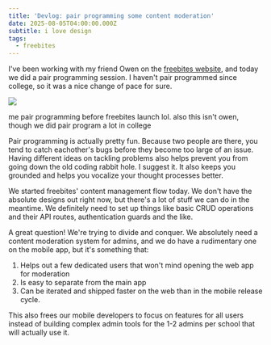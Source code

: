 ```yaml
---
title: 'Devlog: pair programming some content moderation'
date: 2025-08-05T04:00:00.000Z
subtitle: i love design
tags:
  - freebites
---
```


<SectionTitle title="Pair Programming!" />

I've been working with my friend Owen on the [freebites website](https://www.freebites.org/), and today we did a pair programming session. I haven't pair programmed since college, so it was a nice change of pace for sure. 

![](https://res.cloudinary.com/dqjxcxacd/image/upload/v1754867981/coding_mhvu0l.jpg)

me pair programming before freebites launch lol. also this isn't owen, though we did pair program a lot in college

Pair programming is actually pretty fun. Because two people are there, you tend to catch eachother's bugs before they become too large of an issue. Having different ideas on tackling problems also helps prevent you from going down the old coding rabbit hole. I suggest it. It also keeps you grounded and helps you vocalize your thought processes better.

<SectionTitle title="what we worked on" />

We started freebites' content management flow today. We don't have the absolute designs out right now, but there's a lot of stuff we can do in the meantime. We definitely need to set up things like basic CRUD operations and their API routes, authentication guards and the like. 

<SectionTitle title="Question - Why don't you handle this all in-app?" />

A great question! We're trying to divide and conquer. We absolutely need a content moderation system for admins, and we do have a rudimentary one on the mobile app, but it's something that:

1. Helps out a few dedicated users that won't mind opening the web app for moderation
2. Is easy to separate from the main app
3. Can be iterated and shipped faster on the web than in the mobile release cycle.

This also frees our mobile developers to focus on features for all users instead of building complex admin tools for the 1-2 admins per school that will actually use it.
